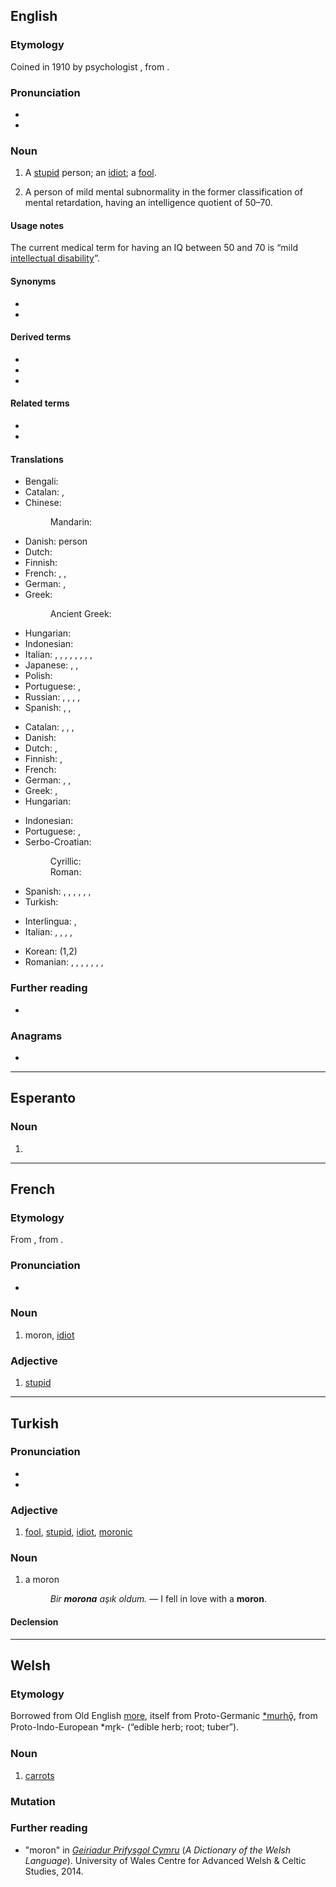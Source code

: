 {{also|Moron|mörön|Mörön|Moroń}}
==English==

===Etymology===
Coined in 1910 by psychologist {{w|Henry H. Goddard}}, from {{der|en|grc|μωρός||foolish, dull}}.

===Pronunciation===
* {{IPA|/ˈmɔːɹɒn/|lang=en}}
* {{rhymes|ɔːɹɒn|lang=en}}

===Noun===
{{en-noun}}

# {{lb|en|informal|derogatory}} A [[stupid]] person; an [[idiot]]; a [[fool]].
# {{lb|en|dated|originally}} A person of mild mental subnormality in the former classification of mental retardation, having an intelligence quotient of 50–70.
#: {{syn|en|feeble-minded}}

====Usage notes====
The current medical term for having an IQ between 50 and 70 is “mild [[intellectual disability]]”.

====Synonyms====
* {{l|en|Thesaurus:fool}}
* {{l|en|Thesaurus:idiot}}

====Derived terms====
* {{l|en|Baltimoron}}
* {{l|en|moronic}}
* {{l|en|moronism}}

====Related terms====
* {{l|en|oxymoron}}
* {{l|en|sophomore}}

====Translations====
{{trans-top|person of borderline intelligence}}
* Bengali: {{t|bn|বোকা}}
* Catalan: {{t+|ca|imbècil|m|f}}, {{t|ca|retardat}}
* Chinese:
*: Mandarin: {{t+|cmn|白痴|tr=báichī}}
* Danish: {{t+|da|debil}} person
* Dutch: {{t+|nl|debiel}}
* Finnish: {{t|fi|[[lievästi]] [[kehitysvammainen]]}}
* French: {{t+|fr|attardé}}, {{t+|fr|crétin|m}}, {{t+|fr|demeuré|m}}
* German: {{t+|de|Schwachsinniger|m}}, {{t+|de|Schwachkopf|m}}
* Greek: {{t+|el|καθυστερημένος}}
*: Ancient Greek: {{t|grc|βλάξ|m}}
{{trans-mid}}
* Hungarian: {{t+|hu|gyengeelméjű}}
* Indonesian: {{t|id|bahlul}} {{t+|id|bego}}
* Italian: {{t+|it|imbecille|m}}, {{t+|it|cretino|m}}, {{t+|it|stupido|m}}, {{t+|it|deficiente|m}}, {{t+|it|babbeo|m}}, {{t+|it|idiota|m}}, {{t+|it|ritardato|m}}, {{t+|it|mongoloide|m}}, {{t|it|squasimodeo|m}}
* Japanese: {{t|ja|低能者|tr=ていのうしゃ, teinōsha}}, {{t+|ja|間抜け|tr=まぬけ, manuke}}, {{t|ja|頓痴気|tr=とんちき, tonchiki}}
* Polish: {{t+|pl|debil|m}}
* Portuguese: {{t+|pt|retardado}}, {{t+|pt|débil mental}}
* Russian: {{t+|ru|деби́л|m}}, {{t+|ru|приду́рок|m}}, {{t+|ru|крети́н|m}}, {{t+|ru|отморо́зок|m}}, {{t+|ru|моро́н|m}} {{qualifier|rare}}
* Spanish: {{t+|es|retrasado|m}}, {{t+|es|retrasada|f}}, {{t+|es|morón}} {{qualifier|Panamá, Puerto Rico}}
{{trans-bottom}}

{{trans-top|person who makes uncool attempts to impress others}}
* Catalan: {{t+|ca|imbècil|m|f}}, {{t+|ca|subnormal|m|f}}, {{t|ca|retardat}}, {{t+|ca|idiota|m|f}}
* Danish: {{t|da|tåbe|c}}
* Dutch: {{t|nl|mogool}}, {{t+|nl|mongol}}
* Finnish: {{t+|fi|hölmö}}, {{t+|fi|tollo}}
* French: {{t+|fr|andouille|f}}
* German: {{t+|de|Schwachkopf|m}}, {{t+|de|Trottel|m}}, {{t+|de|Depp|m}}
* Greek: {{t+|el|βλαμμένος}}, {{t+|el|κρετίνος|m}}
* Hungarian: {{t+|hu|hülye}}
{{trans-mid}}
* Indonesian: {{t+|id|sontoloyo}}
* Portuguese: {{t+|pt|babaca}}, {{t+|pt|otário}}
* Serbo-Croatian:
*: Cyrillic: {{t|sh|буда̀ла|f}}
*: Roman: {{t+|sh|budàla|f}}
* Spanish: {{t+|es|subnormal|m|f}}, {{t+|es|retrasado|m}}, {{t+|es|retardado|m}}, {{t|es|débil mental|m|f}}, {{t+|es|imbécil|m|f}}, {{t+|es|idiota|m|f}}, {{t+|es|baboso|m}}
* Turkish: {{t+|tr|moron}}
{{trans-bottom}}

{{trans-see|idiot}}

{{checktrans-top}}
* Interlingua: {{t-check|ia|imbecille}}, {{t-check|ia|idiota}}
* Italian: {{t+check|it|cretino|m}}, {{t+check|it|deficiente|m}}, {{t+check|it|idiota|m}}, {{t+check|it|imbecille|m}}, {{t+check|it|stupido|m}}
{{trans-mid}}
* Korean: {{t+check|ko|바보}} (1,2)
* Romanian: {{t-check|ro|retardat|m}}, {{t-check|ro|retardată|f}}, {{t+check|ro|tâmpit|m}}, {{t-check|ro|tâmpită|f}}, {{t+check|ro|imbecil|m}}, {{t+check|ro|imbecilă|f}}, {{t+check|ro|idiot|m}}, {{t+check|ro|idioată|f}}
{{trans-bottom}}

===Further reading===
* {{pedia|Moron (psychology)}}

===Anagrams===
* {{anagrams|en|a=mnoor|Monro|normo-}}

----

==Esperanto==

===Noun===
{{eo-head}}

# {{eo-form of|mor|on}}

----

==French==

===Etymology===
From {{bor|fr|en|-}}, from {{der|fr|grc|μωρός|t=foolish, dull}}.

===Pronunciation===
* {{fr-IPA}}

===Noun===
{{fr-noun|m|f=moronne}}

# {{lb|fr|Québec}} moron, [[idiot]]

===Adjective===
{{fr-adj}}

# {{lb|fr|Québec|informal}} [[stupid]]
#: {{ux|fr|Que t'es '''moron''', toi !|Gosh, you're '''stupid'''!|inline=1}}

----

==Turkish==

===Pronunciation===
* {{IPA|[moɾˈon]|lang=tr}}
* {{hyphenation|mo|ron|lang=tr}}

===Adjective===
{{tr-adj}}

# [[fool]], [[stupid]], [[idiot]], [[moronic]]

===Noun===
{{tr-noun|u|lar}}

# a moron
#: ''Bir '''morona''' aşık oldum.'' — I fell in love with a '''moron'''.

====Declension====
{{tr-infl-noun-c|o}}

----

==Welsh==

===Etymology===
Borrowed from Old English [[more#Old_English|more]], itself from Proto-Germanic [[Reconstruction:Proto-Germanic/murhǭ|*murhǭ]], from Proto-Indo-European *mr̥k- (“edible herb; root; tuber”).

===Noun===
{{cy-noun/new|f-p|moronen}}

# [[carrot]]s

===Mutation===
{{cy-mut-auto}}

{{topics|cy|Vegetables}}

===Further reading===
* "moron" in ''[http://welsh-dictionary.ac.uk/gpc/gpc.html Geiriadur Prifysgol Cymru]'' (''A Dictionary of the Welsh Language''). University of Wales Centre for Advanced Welsh & Celtic Studies, 2014.